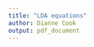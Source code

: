 ```yaml
---
title: "LDA equations"
author: Dianne Cook
output: pdf_document
---
```


\begin{align*}
&p_1(x_0) > p_2(x_0) \\
&\Rightarrow \frac{\pi_1\frac{1}{\sqrt{2 \pi} \sigma} \text{exp}\left( - \frac{1}{2 \sigma^2} (x_0 - \mu_1)^2 \right) }{ \sum_{l = 1}^K \pi_l \frac{1}{\sqrt{2 \pi} \sigma} \text{exp} \left( - \frac{1}{2 \sigma^2} (x - \mu_l)^2 \right) } > \frac{\pi_2\frac{1}{\sqrt{2 \pi} \sigma} \text{exp}\left( - \frac{1}{2 \sigma^2} (x_0 - \mu_2)^2 \right) }{ \sum_{l = 1}^K \pi_l \frac{1}{\sqrt{2 \pi} \sigma} \text{exp} \left( - \frac{1}{2 \sigma^2} (x - \mu_l)^2 \right) } ~~~\textit{common denom}\\
&\Rightarrow \pi_1\frac{1}{\sqrt{2 \pi} \sigma} \text{exp}\left( - \frac{1}{2 \sigma^2} (x_0 - \mu_1)^2 \right) > \pi_2\frac{1}{\sqrt{2 \pi} \sigma} \text{exp}\left( - \frac{1}{2 \sigma^2} (x_0 - \mu_2)^2 \right) ~~~\textit{rm constant, then log}\\
&\Rightarrow \log(\pi_1) - \frac{1}{2 \sigma^2} (x_0 - \mu_1)^2  > \log(\pi_2)  - \frac{1}{2 \sigma^2} (x_0 - \mu_2)^2 ~~~\textit{shift sides, expand}\\
&\Rightarrow -(x_0^2 - 2x_0\mu_1 + \mu_1^2) + (x_0^2-2x_0\mu_2+\mu_2^2) > 2\sigma^2(\log(\pi_1) - \log(\pi_2)) ~~~\textit{cancel and simplify}\\
&\Rightarrow 2(\mu_1-\mu_2)x_0 - (\mu_1^2+\mu_2^2) > 2\sigma^2(\log(\pi_1) - \log(\pi_2)) ~~~\textit{expand} \\
&\Rightarrow 2(\mu_1-\mu_2)x_0 - (\mu_1-\mu_2)(\mu_1+\mu_2) > 2\sigma^2(\log(\pi_1) - \log(\pi_2)) ~~~\textit{simplify}\\
&\Rightarrow 2x_0 - (\mu_1+\mu_2) > 2\sigma^2(\log(\pi_1) - \log(\pi_2)) ~~~\textit{shift sides}\\
&\Rightarrow x_0 > \frac12 \left((\mu_1+\mu_2) + 2\sigma^2(\log(\pi_1) - \log(\pi_2))\right)\\
\\
&\text{if } \pi_1=\pi_2 \text{ then } x_0 > \frac{\mu_1+\mu_2}{2}
\end{align*}